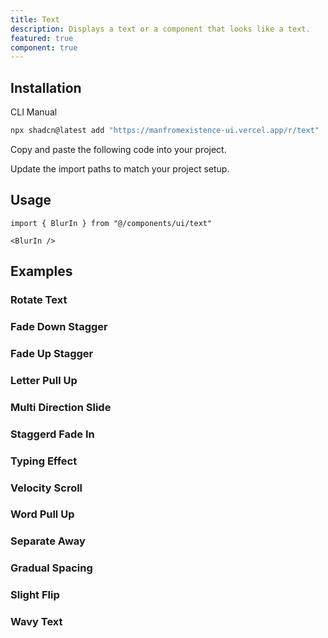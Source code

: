 ```yaml
---
title: Text
description: Displays a text or a component that looks like a text.
featured: true
component: true
---
```


<ComponentPreview restart={true} name="blur-in" description="A Blurred In Text" />

## Installation

<Tabs defaultValue="cli">

<TabsList>
  <TabsTrigger value="cli">CLI</TabsTrigger>
  <TabsTrigger value="manual">Manual</TabsTrigger>
</TabsList>
<TabsContent value="cli">

```bash
npx shadcn@latest add "https://manfromexistence-ui.vercel.app/r/text"
```

</TabsContent>

<TabsContent value="manual">

<Steps>

<Step>Copy and paste the following code into your project.</Step>

<ComponentSource name="text" />

<Step>Update the import paths to match your project setup.</Step>

</Steps>

</TabsContent>

</Tabs>

## Usage

```tsx
import { BlurIn } from "@/components/ui/text"
```

```tsx
<BlurIn />
```

## Examples

### Rotate Text

<ComponentPreview restart={true} name="rotate-text" description="A rotating text" />

### Fade Down Stagger

<ComponentPreview restart={true} name="fade-down-stagger" description="A fade down stagger text" />

### Fade Up Stagger

<ComponentPreview restart={true} name="fade-up-stagger" description="A fade up stagger text" />

### Letter Pull Up

<ComponentPreview restart={true} name="letter-pull-up" description="A letter pull up text" />

### Multi Direction Slide

<ComponentPreview restart={true} name="multi-direction-slide" description="A multi direction slide text" />

### Staggerd Fade In

<ComponentPreview restart={true} name="staggered-fade-in" description="A staggered fade in text" />

### Typing Effect

<ComponentPreview restart={true} name="typing-effect" description="A typing effect text" />

### Velocity Scroll

<ComponentPreview restart={true} name="velocity-scroll" description="A velocity scroll text" />

### Word Pull Up

<ComponentPreview restart={true} name="word-pull-up" description="A word pull up text" />

### Separate Away

<ComponentPreview restart={true} name="separate-away" description="A separate away text" />

### Gradual Spacing

<ComponentPreview restart={true} name="gradual-spacing" description="A gradual spacing text" />

### Slight Flip

<ComponentPreview restart={true} name="slight-flip" description="A slight flip text" />

### Wavy Text

<ComponentPreview restart={true} name="wavy-text" description="A wavy text text" />

